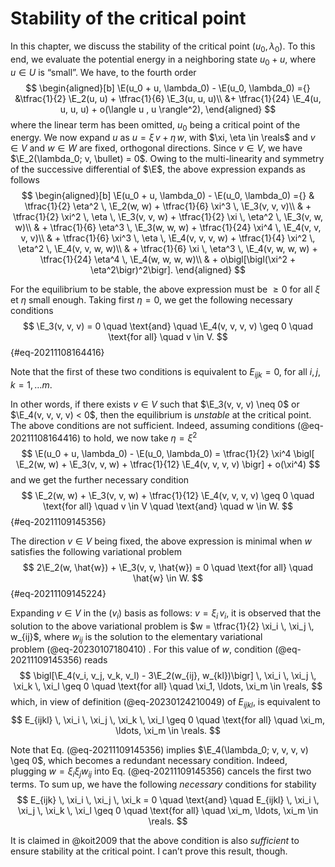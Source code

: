 # Stability of the critical point

In this chapter, we discuss the stability of the critical point $(u_0, \lambda_0)$. To this end, we evaluate the potential energy in a neighboring state $u_0 + u$, where $u \in U$ is “small”. We have, to the fourth order
$$
\begin{aligned}[b]
\E(u_0 + u, \lambda_0) - \E(u_0, \lambda_0)
={} &\tfrac{1}{2} \E_2(u, u) + \tfrac{1}{6} \E_3(u, u, u)\\
&+ \tfrac{1}{24} \E_4(u, u, u, u) + o(\langle u , u \rangle^2),
\end{aligned}
$$
where the linear term has been omitted, $u_0$ being a critical point of the energy. We now expand $u$ as $u = \xi \, v + \eta \, w$, with $\xi, \eta \in \reals$ and $v \in V$ and $w \in W$ are fixed, orthogonal directions. Since $v \in V$, we have $\E_2(\lambda_0; v, \bullet) = 0$. Owing to the multi-linearity and symmetry of the successive differential of $\E$, the above expression expands as follows
$$
\begin{aligned}[b]
\E(u_0 + u, \lambda_0) - \E(u_0, \lambda_0) ={}
& \tfrac{1}{2} \eta^2 \, \E_2(w, w) + \tfrac{1}{6} \xi^3 \, \E_3(v, v, v)\\
& + \tfrac{1}{2} \xi^2 \, \eta \, \E_3(v, v, w) + \tfrac{1}{2} \xi \, \eta^2 \, \E_3(v, w, w)\\
& + \tfrac{1}{6} \eta^3 \, \E_3(w, w, w) + \tfrac{1}{24} \xi^4 \, \E_4(v, v, v, v)\\
& + \tfrac{1}{6} \xi^3 \, \eta \, \E_4(v, v, v, w) + \tfrac{1}{4} \xi^2 \, \eta^2 \, \E_4(v, v, w, w)\\
& + \tfrac{1}{6} \xi \, \eta^3 \, \E_4(v, w, w, w) + \tfrac{1}{24} \eta^4 \, \E_4(w, w, w, w)\\
& + o\bigl[\bigl(\xi^2 + \eta^2\bigr)^2\bigr].
\end{aligned}
$$

For the equilibrium to be stable, the above expression must be $\geq 0$ for all $\xi$ et $\eta$ small enough. Taking
first $\eta = 0$, we get the following necessary conditions
$$
\E_3(v, v, v) = 0 \quad \text{and} \quad \E_4(v, v, v, v) \geq 0 \quad \text{for all} \quad v \in V.
$$ {#eq-20211108164416}

::: {.callout-note}
Note that the first of these two conditions is equivalent to $E_{ijk}=0$, for all $i, j, k = 1, \ldots m$.
:::

In other words, if there exists $v \in V$ such that $\E_3(v, v, v) \neq 0$ or $\E_4(v, v, v, v) < 0$, then the equilibrium is *unstable* at the critical point. The above conditions are not sufficient. Indeed, assuming conditions (@eq-20211108164416) to hold, we now take $\eta = \xi^2$
$$
\E(u_0 + u, \lambda_0) - \E(u_0, \lambda_0) = \tfrac{1}{2} \xi^4 \bigl[ \E_2(w, w) + \E_3(v, v, w) + \tfrac{1}{12} \E_4(v, v, v, v) \bigr] + o(\xi^4)
$$
and we get the further necessary condition
$$
\E_2(w, w) + \E_3(v, v, w) + \tfrac{1}{12} \E_4(v, v, v, v) \geq 0 \quad \text{for all} \quad v \in V \quad \text{and} \quad w \in W.
$$ {#eq-20211109145356}

The direction $v \in V$ being fixed, the above expression is minimal when $w$ satisfies the following variational problem
$$
2\E_2(w, \hat{w}) + \E_3(v, v, \hat{w}) = 0 \quad \text{for all} \quad \hat{w} \in W.
$$ {#eq-20211109145224}

Expanding $v \in V$ in the $(v_i)$ basis as follows: $v = \xi_i \, v_i$, it is observed that the solution to the above variational problem is $w = \tfrac{1}{2} \xi_i \, \xi_j \, w_{ij}$, where $w_{ij}$ is the solution to the elementary variational problem (@eq-20230107180410) . For this value of $w$, condition (@eq-20211109145356) reads
$$
\bigl[\E_4(v_i, v_j, v_k, v_l) - 3\E_2(w_{ij}, w_{kl})\bigr] \, \xi_i \, \xi_j \, \xi_k \, \xi_l \geq 0
\quad \text{for all} \quad \xi_1, \ldots, \xi_m \in \reals,
$$
which, in view of definition (@eq-20230124210049) of $E_{ijkl}$, is equivalent to
$$
E_{ijkl} \, \xi_i \, \xi_j \, \xi_k \, \xi_l \geq 0 \quad \text{for all} \quad \xi_m, \ldots, \xi_m \in \reals.
$$

Note that Eq. (@eq-20211109145356) implies $\E_4(\lambda_0; v, v, v, v) \geq 0$, which becomes a redundant necessary condition. Indeed, plugging $w= \xi_i \xi_j w_{ij}$ into Eq. (@eq-20211109145356) cancels the first two terms. To sum up, we have the following *necessary* conditions for stability
$$
E_{ijk} \, \xi_i \, \xi_j \, \xi_k = 0 \quad \text{and} \quad E_{ijkl} \, \xi_i \, \xi_j \, \xi_k \, \xi_l \geq 0
\quad \text{for all} \quad \xi_m, \ldots, \xi_m \in \reals.
$$

::: {.callout-warning}
It is claimed in @koit2009 that the above condition is also *sufficient* to ensure stability at the critical point. I can't prove this result, though.
:::
